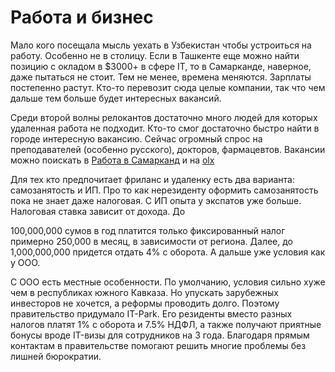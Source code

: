 
# Работа и бизнес

Мало кого посещала мысль уехать в Узбекистан чтобы устроиться на работу.
Особенно не в столицу. Если в Ташкенте еще можно найти позицию с окладом в
$3000+ в сфере IT, то в Самарканде, наверное, даже пытаться не стоит. Тем не
менее, времена меняются. Зарплаты постепенно растут. Кто-то перевозит сюда целые
компании, так что чем дальше тем больше будет интересных вакансий.

Среди второй волны релокантов достаточно много людей для которых удаленная
работа не подходит. Кто-то смог достаточно быстро найти в городе интересную
вакансию. Сейчас огромный спрос на преподавателей (особенно русского), докторов,
фармацевтов. Вакансии можно поискать в
[Работа в Самарканд](https://t.me/samcityjobs) и на
[olx](https://www.olx.uz/d/rabota/samarkand/)

Для тех кто предпочитает фриланс и удаленку есть два варианта: самозанятость и
ИП. Про то как нерезиденту оформить самозанятость пока не знает даже налоговая.
С ИП опыта у экспатов уже больше. Налоговая ставка зависит от дохода. До

<Price>100,000,000</Price> сумов в год платится только фиксированный налог примерно
<Price>250,000</Price> в месяц, в зависимости от региона. Далее, до <Price>
  1,000,000,000
</Price> придется отдать 4% с оборота. А дальше уже условия как у ООО.

C ООО есть местные особенности. По умолчанию, условия сильно хуже чем в
республиках южного Кавказа. Но упускать зарубежных инвесторов не хочется, а
реформы проводить долго. Поэтому правительство придумало IT-Park. Его резиденты
вместо разных налогов платят 1% с оборота и 7.5% НДФЛ, а также получают приятные
бонусы вроде IT-визы для сотрудников на 3 года. Благодаря прямым контактам в
правительстве помогают решить многие проблемы без лишней бюрократии.
